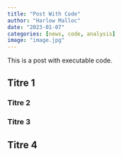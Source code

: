 ```yaml
---
title: "Post With Code"
author: "Harlow Malloc"
date: "2023-01-07"
categories: [news, code, analysis]
image: "image.jpg"
---
```


This is a post with executable code.

## Titre 1

### Titre 2

### Titre 3

## Titre 4
